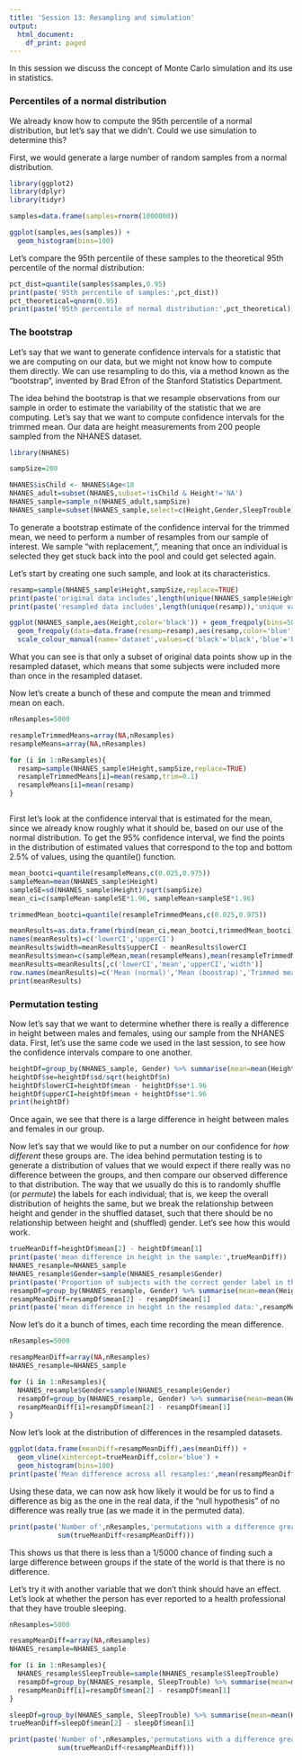 ```yaml
---
title: 'Session 13: Resampling and simulation'
output:
  html_document:
    df_print: paged
---
```


In this session we discuss the concept of Monte Carlo simulation and its use in statistics.  

### Percentiles of a normal distribution

We already know how to compute the 95th percentile of a normal distribution, but let's say that we didn't.  Could we use simulation to determine this?

First, we would generate a large number of random samples from a normal distribution.  

```r
library(ggplot2)
library(dplyr)
library(tidyr)

samples=data.frame(samples=rnorm(1000000))

ggplot(samples,aes(samples)) +
  geom_histogram(bins=100)
```

Let's compare the 95th percentile of these samples to the theoretical 95th percentile of the normal distribution:

```r
pct_dist=quantile(samples$samples,0.95)
print(paste('95th percentile of samples:',pct_dist))
pct_theoretical=qnorm(0.95)
print(paste('95th percentile of normal distribution:',pct_theoretical))

```

### The bootstrap

Let's say that we want to generate confidence intervals for a statistic that we are computing on our data, but we might not know how to compute them directly.  We can use resampling to do this, via a method known as the "bootstrap", invented by Brad Efron of the Stanford Statistics Department.

The idea behind the bootstrap is that we resample observations from our sample in order to estimate the variability of the statistic that we are computing. Let's say that we want to compute confidence intervals for the trimmed mean.  Our data are height measurements from 200 people sampled from the NHANES dataset.

```r
library(NHANES)

sampSize=200

NHANES$isChild <- NHANES$Age<18
NHANES_adult=subset(NHANES,subset=!isChild & Height!='NA')
NHANES_sample=sample_n(NHANES_adult,sampSize)
NHANES_sample=subset(NHANES_sample,select=c(Height,Gender,SleepTrouble))

```

To generate a bootstrap estimate of the confidence interval for the trimmed mean, we need to perform a number of resamples from our sample of interest.  We sample "with replacement,", meaning that once an individual is selected they get stuck back into the pool and could get selected again.

Let's start by creating one such sample, and look at its characteristics.

```r
resamp=sample(NHANES_sample$Height,sampSize,replace=TRUE)
print(paste('original data includes',length(unique(NHANES_sample$Height)),'unique values'))
print(paste('resampled data includes',length(unique(resamp)),'unique values'))

ggplot(NHANES_sample,aes(Height,color='black')) + geom_freqpoly(bins=50) +
  geom_freqpoly(data=data.frame(resamp=resamp),aes(resamp,color='blue'),bins=50) +
  scale_colour_manual(name='dataset',values=c('black'='black','blue'='blue'),labels=c('black'='original','blue'='resample'))
```

What you can see is that only a subset of original data points show up in the resampled dataset, which means that some subjects were included more than once in the resampled dataset.

Now let's create a bunch of these and compute the mean and trimmed mean on each.
```r
nResamples=5000

resampleTrimmedMeans=array(NA,nResamples)
resampleMeans=array(NA,nResamples)

for (i in 1:nResamples){
  resamp=sample(NHANES_sample$Height,sampSize,replace=TRUE)
  resampleTrimmedMeans[i]=mean(resamp,trim=0.1)
  resampleMeans[i]=mean(resamp)
}



```

First let's look at the confidence interval that is estimated for the mean, since we already know roughly what it should be, based on our use of the normal distribution.  To get the 95% confidence interval, we find the points in the distribution of estimated values that correspond to the top and bottom 2.5% of values, using the quantile() function.

```r
mean_bootci=quantile(resampleMeans,c(0.025,0.975))
sampleMean=mean(NHANES_sample$Height)
sampleSE=sd(NHANES_sample$Height)/sqrt(sampSize)
mean_ci=c(sampleMean-sampleSE*1.96, sampleMean+sampleSE*1.96)

trimmedMean_bootci=quantile(resampleTrimmedMeans,c(0.025,0.975))

meanResults=as.data.frame(rbind(mean_ci,mean_bootci,trimmedMean_bootci))
names(meanResults)=c('lowerCI','upperCI')
meanResults$width=meanResults$upperCI - meanResults$lowerCI
meanResults$mean=c(sampleMean,mean(resampleMeans),mean(resampleTrimmedMeans))
meanResults=meanResults[,c('lowerCI','mean','upperCI','width')]
row.names(meanResults)=c('Mean (normal)','Mean (boostrap)','Trimmed mean (bootstrap)')
print(meanResults)
```

### Permutation testing

Now let's say that we want to determine whether there is really a difference in height between males and females, using our sample from the NHANES data.  First, let's use the same code we used in the last session, to see how the confidence intervals compare to one another.

```r
heightDf=group_by(NHANES_sample, Gender) %>% summarise(mean=mean(Height),sd=sd(Height),n=length(Height))
heightDf$se=heightDf$sd/sqrt(heightDf$n)
heightDf$lowerCI=heightDf$mean - heightDf$se*1.96
heightDf$upperCI=heightDf$mean + heightDf$se*1.96
print(heightDf)
```

Once again, we see that there is a large difference in height between males and females in our group.  

Now let's say that we would like to put a number on our confidence for *how different* these groups are.  The idea behind permutation testing is to generate a distribution of values that we would expect if there really was no difference between the groups, and then compare our observed difference to that distribution.  The way that we usually do this is to randomly shuffle (or *permute*) the labels for each individual; that is, we keep the overall distribution of heights the same, but we break the relationship between height and gender in the shuffled dataset, such that there should be no relationship between height and (shuffled) gender.  Let's see how this would work.

```r

trueMeanDiff=heightDf$mean[2] - heightDf$mean[1]
print(paste('mean difference in height in the sample:',trueMeanDiff))
NHANES_resample=NHANES_sample
NHANES_resample$Gender=sample(NHANES_resample$Gender)
print(paste('Proportion of subjects with the correct gender label in the resampled data:',sum(NHANES_resample$Gender==NHANES_sample$Gender)/sampSize))
resampDf=group_by(NHANES_resample, Gender) %>% summarise(mean=mean(Height))
resampMeanDiff=resampDf$mean[2] - resampDf$mean[1]
print(paste('mean difference in height in the resampled data:',resampMeanDiff))

```

Now let's do it a bunch of times, each time recording the mean difference.

```r
nResamples=5000

resampMeanDiff=array(NA,nResamples)
NHANES_resample=NHANES_sample

for (i in 1:nResamples){
  NHANES_resample$Gender=sample(NHANES_resample$Gender)
  resampDf=group_by(NHANES_resample, Gender) %>% summarise(mean=mean(Height))
  resampMeanDiff[i]=resampDf$mean[2] - resampDf$mean[1]
}
```

Now let's look at the distribution of differences in the resampled datasets.

```r
ggplot(data.frame(meanDiff=resampMeanDiff),aes(meanDiff)) +
  geom_vline(xintercept=trueMeanDiff,color='blue') + 
  geom_histogram(bins=100)
print(paste('Mean difference across all resamples:',mean(resampMeanDiff)))
```

Using these data, we can now ask how likely it would be for us to find a difference as big as the one in the real data, if the "null hypothesis" of no difference was really true (as we made it in the permuted data).

```r
print(paste('Number of',nResamples,'permutations with a difference greater than',format(trueMeanDiff,digits=4),'=',
            sum(trueMeanDiff<resampMeanDiff)))
```

This shows us that there is less than a 1/5000 chance of finding such a large difference between groups if the state of the world is that there is no difference.

Let's try it with another variable that we don't think should have an effect. Let's look at whether the person has ever reported to a health professional that they have trouble sleeping.

```r
nResamples=5000

resampMeanDiff=array(NA,nResamples)
NHANES_resample=NHANES_sample

for (i in 1:nResamples){
  NHANES_resample$SleepTrouble=sample(NHANES_resample$SleepTrouble)
  resampDf=group_by(NHANES_resample, SleepTrouble) %>% summarise(mean=mean(Height))
  resampMeanDiff[i]=resampDf$mean[2] - resampDf$mean[1]
}

sleepDf=group_by(NHANES_sample, SleepTrouble) %>% summarise(mean=mean(Height),sd=sd(Height),n=length(Height))
trueMeanDiff=sleepDf$mean[2] - sleepDf$mean[1]

print(paste('Number of',nResamples,'permutations with a difference greater than',format(trueMeanDiff,digits=4),'=',
            sum(trueMeanDiff<resampMeanDiff)))

```

